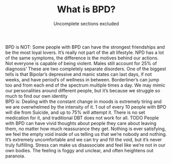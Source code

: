 <Meta
  title="What is BPD? - Neurodiversity Wiki"
  description="BPD stands for borderline personality disorder. Learn about what it means to have BPD."
  social="/social/bpd.jpg"
/>

<PreviewBanner googleDocUrl="https://docs.google.com/document/d/1B0jjHw65JuCSEwKxKksSTuHTuKlLXAjVWzeENFYonFk/edit?usp=sharing" />

<Header>

# What is BPD?

Uncomplete sections excluded

</Header>

<Box>
<div>
<IconHeading url="/icons/cross.svg" alt="Cross icon">BPD is NOT:</IconHeading>

<Definition>
<DefinitionItem summary="Making us incapable having meaningful relationships">
Some people with BPD can have the strongest friendships and be the most loyal lovers.
</DefinitionItem>
<DefinitionItem summary="A trend">
It’s really not part of the alt lifestyle.
</DefinitionItem>
<DefinitionItem summary="Narcissism">
NPD has a lot of the same symptoms, the difference is the motives behind our actions.
</DefinitionItem>
<DefinitionItem summary="Something only violent and dangerous people have">
Not everyone is capable of being violent.
</DefinitionItem>
<DefinitionItem summary="A disorder that only women are diagnosed with">
Males still account for 25% of diagnosis’
</DefinitionItem>
<DefinitionItem summary="Bipolar">
These are two completely separate disorders. One of the biggest tells is that Bipolar’s depressive and manic states can last days, if not weeks, and have period’s of wellness in between. Borderliner’s can jump too and from each end of the spectrum multiple times a day.
</DefinitionItem>
<DefinitionItem summary="Having multiple personalities">
We may mimic our personalities around different people, but it’s because we struggle so much to find our own identity
</DefinitionItem>
</Definition>
</div>

<div>
<IconHeading url="/icons/check.svg" alt="Check icon">BPD is:</IconHeading>

<Definition>
<DefinitionItem summary="Exhausting">
Dealing with the constant change in moods is extremely tiring and we are overwhelmed by the intensity of it.
</DefinitionItem>
<DefinitionItem summary="Serious">
1 out of every 10 people with BPD will die from Suicide, and up to 75% will attempt it.
</DefinitionItem>
<DefinitionItem summary="Hard to Treat">
There is no set medication for it, and traditional DBT does not work for all.
</DefinitionItem>
<DefinitionItem summary="Intense">
TODO
</DefinitionItem>
<DefinitionItem summary="Being constantly afraid">
People with BPD can have vivid thoughts about people they care about leaving them, no matter how much reassurance they get.
</DefinitionItem>
<DefinitionItem summary="Feeling constantly empty">
Nothing is ever satisfying, we feel the empty void inside of us telling us that we’re nobody and nothing. It’s extremely uncomfortable and we can try and fill the void, but it’s never truly fulfilling.
</DefinitionItem>
<DefinitionItem summary="Feeling out of touch with reality">
Stress can make us disassociate and feel like we’re not in our own bodies. The feeling is foggy and unclear, and often heightens out paranoia.
</DefinitionItem>
</Definition>
</div>

</Box>
